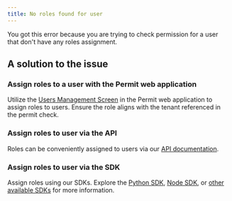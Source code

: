 ```yaml
---
title: No roles found for user
---
```


You got this error because you are trying to check permission for a user that don't have any roles assignment.

## A solution to the issue

### Assign roles to a user with the Permit web application

Utilize the [Users Management Screen](https://app.permit.io/user-management) in the Permit web application to assign roles to users.
Ensure the role aligns with the tenant referenced in the permit check.

### Assign roles to user via the API

Roles can be conveniently assigned to users via our [API documentation](https://api.permit.io/v2/redoc#tag/Role-Assignments/operation/assign_role).

### Assign roles to user via the SDK

Assign roles using our SDKs. Explore the [Python SDK](https://docs.permit.io/sdk/python/role/assign-role),
[Node SDK](https://docs.permit.io/sdk/nodejs/role/assign-role), or [other available SDKs](/category/supported-sdks) for more information.
